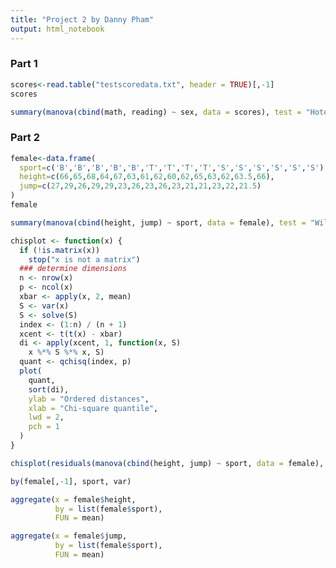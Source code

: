 ---
title: "Project 2 by Danny Pham"
output: html_notebook
---
### Part 1
```{r}
scores<-read.table("testscoredata.txt", header = TRUE)[,-1]
scores
```

```{r}
summary(manova(cbind(math, reading) ~ sex, data = scores), test = "Hotelling")
```

### Part 2
```{r}
female<-data.frame(
  sport=c('B','B','B','B','B','T','T','T','T','S','S','S','S','S','S'),
  height=c(66,65,68,64,67,63,61,62,60,62,65,63,62,63.5,66),
  jump=c(27,29,26,29,29,23,26,23,26,23,21,21,23,22,21.5)
)
female
```
```{r}
summary(manova(cbind(height, jump) ~ sport, data = female), test = "Wilks")
```

```{r}
chisplot <- function(x) {
  if (!is.matrix(x))
    stop("x is not a matrix")
  ### determine dimensions
  n <- nrow(x)
  p <- ncol(x)
  xbar <- apply(x, 2, mean)
  S <- var(x)
  S <- solve(S)
  index <- (1:n) / (n + 1)
  xcent <- t(t(x) - xbar)
  di <- apply(xcent, 1, function(x, S)
    x %*% S %*% x, S)
  quant <- qchisq(index, p)
  plot(
    quant,
    sort(di),
    ylab = "Ordered distances",
    xlab = "Chi-square quantile",
    lwd = 2,
    pch = 1
  )
}
```

```{r}
chisplot(residuals(manova(cbind(height, jump) ~ sport, data = female), test = "Wilks"))
```

```{r}
by(female[,-1], sport, var)
```


```{r}
aggregate(x = female$height,
          by = list(female$sport),
          FUN = mean)

aggregate(x = female$jump,
          by = list(female$sport),
          FUN = mean)        
```

